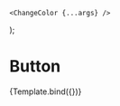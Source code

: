 <!-- ChangeColor.stories.mdx -->



<Meta title="ChangeColor" component={ChangeColor} />

    <ChangeColor {...args} />
);


# Button

<Canvas>
  <Story name="default" args={{
    data: [{ color: '#363BC4', description: 'TAMOIO123 | Outubro 2021' },
          { color: '#FF4C00', description: 'TAMOIO123 | Outubro 2020' },
          { color: '#EC4CAC', description: 'TAMOIO123 | Outubro 2019' },
          { color: '#FFBE16', description: 'TAMOIO123 | Outubro 2018' },
        ]
  }}>
  {Template.bind({})}
  </Story>
</Canvas>
